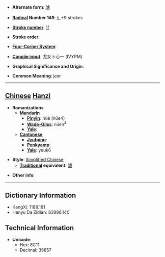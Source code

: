 * '''Alternate form''': [[謔]]

* '''[[Wiktionary:Chinese radical index| Radical]] Number 149''': [[Wiktionary:Chinese radical index 讠|讠]]+9 strokes

* '''[[Wiktionary:Chinese total strokes index|Stroke number]]''': [[Wiktionary:Chinese total strokes index 11|11]]

* '''Stroke order''': 

* '''[[Wiktionary:Chinese four corner index|Four-Corner System]]''': 

* '''[[Wiktionary:Chinese Cangjie index|Cangjie input]]''': 戈女卜心一 (IVYPM)

* '''Graphical Significance and Origin''': 

* '''Common Meaning''': jeer

----

== [[Chinese]] [[Hanzi]] ==

* '''Romanizations'''
** '''[[Mandarin]]'''
*** '''[[Pinyin]]''': nüè (nüe4)
*** '''[[Wade-Giles]]''': nüeh<sup>4</sup>
*** '''[[Yale]]''': 
** '''[[Cantonese]]'''
*** '''[[Jyutping]]''':
*** '''[[Penkyamp]]''': 
*** '''[[Yale]]''': yeuk6

* '''Style''': [[Simplified Chinese]] 
** '''[[Traditional Chinese|Traditional]] equivalent''': [[謔]]

* '''Other info''': 

----

== Dictionary Information ==

* KangXi: 1188.181
* Hanyu Da Zidian: 63996.140

== Technical Information ==

* '''Unicode''':
** Hex: 8C11
** Decimal: 35857